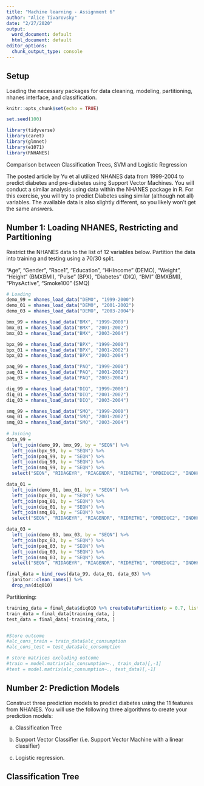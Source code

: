 ```yaml
---
title: "Machine learning - Assignment 6"
author: "Alice Tivarovsky"
date: "2/27/2020"
output: 
  word_document: default
  html_document: default
editor_options:
  chunk_output_type: console
---
```


## Setup 

Loading the necessary packages for data cleaning, modeling, partitioning, nhanes interface, and classification. 

```r
knitr::opts_chunk$set(echo = TRUE)

set.seed(100)

library(tidyverse)
library(caret)
library(glmnet)
library(e1071)
library(RNHANES)

```

Comparison between Classification Trees, SVM and Logistic Regression

The posted article by Yu et al utilized NHANES data from 1999-2004 to predict diabetes and pre-diabetes using Support Vector Machines. You will conduct a similar analysis using data within the NHANES package in R. For this exercise, you will try to predict Diabetes using similar (although not all) variables. The available data is also slightly different, so you likely won't get the same answers.


## Number 1: Loading NHANES, Restricting and Partitioning

Restrict the NHANES data to the list of 12 variables below. Partition the data into training and testing using a 70/30 split.

"Age", "Gender", "Race1", "Education", "HHIncome" (DEMO), "Weight", "Height" (BMXBMI), "Pulse" (BPX), "Diabetes" (DIQ), "BMI" (BMXBMI), "PhysActive", "Smoke100" (SMQ)

```r

# Loading
demo_99 = nhanes_load_data("DEMO", "1999-2000") 
demo_01 = nhanes_load_data("DEMO", "2001-2002")
demo_03 = nhanes_load_data("DEMO", "2003-2004")                           

bmx_99 = nhanes_load_data("BMX", "1999-2000")
bmx_01 = nhanes_load_data("BMX", "2001-2002")
bmx_03 = nhanes_load_data("BMX", "2003-2004")  

bpx_99 = nhanes_load_data("BPX", "1999-2000")
bpx_01 = nhanes_load_data("BPX", "2001-2002")
bpx_03 = nhanes_load_data("BPX", "2003-2004")  

paq_99 = nhanes_load_data("PAQ", "1999-2000")
paq_01 = nhanes_load_data("PAQ", "2001-2002")
paq_03 = nhanes_load_data("PAQ", "2003-2004")  

diq_99 = nhanes_load_data("DIQ", "1999-2000")
diq_01 = nhanes_load_data("DIQ", "2001-2002")
diq_03 = nhanes_load_data("DIQ", "2003-2004")  

smq_99 = nhanes_load_data("SMQ", "1999-2000")
smq_01 = nhanes_load_data("SMQ", "2001-2002")
smq_03 = nhanes_load_data("SMQ", "2003-2004")  
                           
# Joining
data_99 = 
  left_join(demo_99, bmx_99, by = "SEQN") %>% 
  left_join(bpx_99, by = "SEQN") %>% 
  left_join(paq_99, by = "SEQN") %>% 
  left_join(diq_99, by = "SEQN") %>% 
  left_join(smq_99, by = "SEQN") %>% 
  select("SEQN", "RIDAGEYR", "RIAGENDR", "RIDRETH1", "DMDEDUC2", "INDHHINC", "BMXBMI", "BMXHT", "BMXWT", "BPXPLS", "DIQ010", "PAQ180", "SMQ020") 

data_01 = 
  left_join(demo_01, bmx_01, by = "SEQN") %>% 
  left_join(bpx_01, by = "SEQN") %>% 
  left_join(paq_01, by = "SEQN") %>% 
  left_join(diq_01, by = "SEQN") %>% 
  left_join(smq_01, by = "SEQN") %>% 
  select("SEQN", "RIDAGEYR", "RIAGENDR", "RIDRETH1", "DMDEDUC2", "INDHHINC", "BMXBMI", "BMXHT", "BMXWT", "BPXPLS", "DIQ010", "PAQ180", "SMQ020") 

data_03 = 
  left_join(demo_03, bmx_03, by = "SEQN") %>% 
  left_join(bpx_03, by = "SEQN") %>% 
  left_join(paq_03, by = "SEQN") %>% 
  left_join(diq_03, by = "SEQN") %>% 
  left_join(smq_03, by = "SEQN") %>% 
  select("SEQN", "RIDAGEYR", "RIAGENDR", "RIDRETH1", "DMDEDUC2", "INDHHINC", "BMXBMI", "BMXHT", "BMXWT", "BPXPLS", "DIQ010", "PAQ180", "SMQ020") 

final_data = bind_rows(data_99, data_01, data_03) %>% 
  janitor::clean_names() %>% 
  drop_na(diq010)
```

Partitioning: 

```r

training_data = final_data$diq010 %>% createDataPartition(p = 0.7, list = F)
train_data = final_data[training_data, ]
test_data = final_data[-training_data, ]


#Store outcome 
#alc_cons_train = train_data$alc_consumption
#alc_cons_test = test_data$alc_consumption

# store matrices excluding outcome
#train = model.matrix(alc_consumption~., train_data)[,-1]
#test = model.matrix(alc_consumption~., test_data)[,-1]

```


## Number 2: Prediction Models

Construct three prediction models to predict diabetes using the 11 features from NHANES. You will use the following three algorithms to create your prediction models:

a) Classification Tree

b) Support Vector Classifier (i.e. Support Vector Machine with a linear classifier)

c) Logistic regression.

## Classification Tree

```r

```




